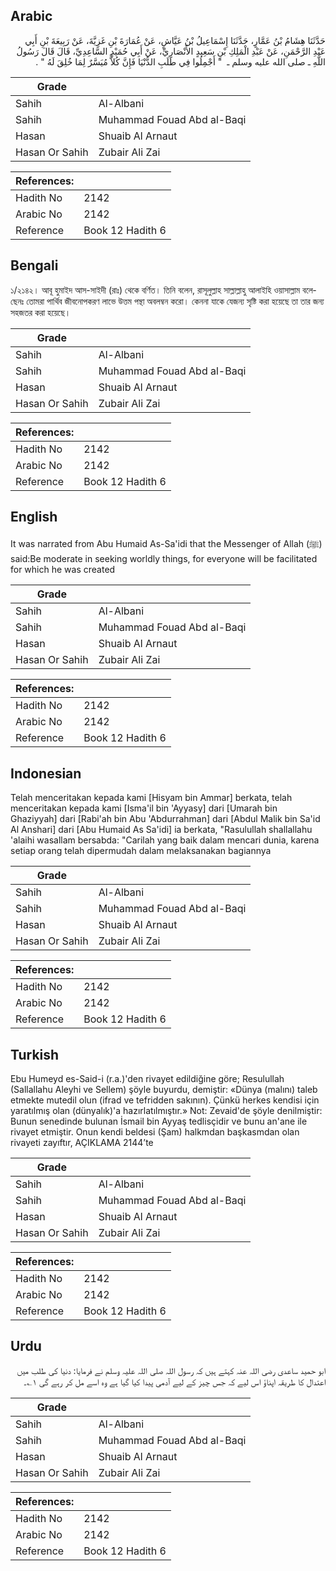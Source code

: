 ## Arabic


<div dir="rtl" lang="ar" style={{fontSize:'larger',backgroundColor:'#f8f9fa',padding:20}}>
حَدَّثَنَا هِشَامُ بْنُ عَمَّارٍ، حَدَّثَنَا إِسْمَاعِيلُ بْنُ عَيَّاشٍ، عَنْ عُمَارَةَ بْنِ غَزِيَّةَ، عَنْ رَبِيعَةَ بْنِ أَبِي عَبْدِ الرَّحْمَنِ، عَنْ عَبْدِ الْمَلِكِ بْنِ سَعِيدٍ الأَنْصَارِيِّ، عَنْ أَبِي حُمَيْدٍ السَّاعِدِيِّ، قَالَ قَالَ رَسُولُ اللَّهِ ـ صلى الله عليه وسلم ـ ‏ "‏ أَجْمِلُوا فِي طَلَبِ الدُّنْيَا فَإِنَّ كُلاًّ مُيَسَّرٌ لِمَا خُلِقَ لَهُ ‏"‏ ‏.‏
</div>
<div style={{backgroundColor:'#f8f9fa',padding:20, marginBottom: 10}}><table> <thead> <tr> <th>Grade</th> <th></th> </tr> </thead> <tbody> <tr><td>Sahih</td><td>Al-Albani</td></tr><tr><td>Sahih</td><td>Muhammad Fouad Abd al-Baqi</td></tr><tr><td>Hasan</td><td>Shuaib Al Arnaut</td></tr><tr><td>Hasan Or Sahih</td><td>Zubair Ali Zai</td></tr></tbody></table><table> <thead> <tr> <th>References:</th> <th></th> </tr> </thead> <tbody><tr><td>Hadith No</td><td>2142</td></tr><tr><td>Arabic No</td><td>2142</td></tr><tr><td>Reference</td><td>Book 12 Hadith 6</td></tr></tbody></table></div>

## Bengali


<div dir="ltr" lang="bn" style={{fontSize:'larger',backgroundColor:'#f8f9fa',padding:20}}>
১/২১৪২। আবূ হুমাইদ আস-সাইদী (রাঃ) থেকে বর্ণিত। তিনি বলেন, রাসূলুল্লাহ সাল্লাল্লাহু আলাইহি ওয়াসাল্লাম বলেছেনঃ তোমরা পার্থিব জীবনোপকরণ লাভে উত্তম পন্থা অবলম্বন করো। কেননা যাকে যেজন্য সৃষ্টি করা হয়েছে তা তার জন্য সহজতর করা হয়েছে।
</div>
<div style={{backgroundColor:'#f8f9fa',padding:20, marginBottom: 10}}><table> <thead> <tr> <th>Grade</th> <th></th> </tr> </thead> <tbody> <tr><td>Sahih</td><td>Al-Albani</td></tr><tr><td>Sahih</td><td>Muhammad Fouad Abd al-Baqi</td></tr><tr><td>Hasan</td><td>Shuaib Al Arnaut</td></tr><tr><td>Hasan Or Sahih</td><td>Zubair Ali Zai</td></tr></tbody></table><table> <thead> <tr> <th>References:</th> <th></th> </tr> </thead> <tbody><tr><td>Hadith No</td><td>2142</td></tr><tr><td>Arabic No</td><td>2142</td></tr><tr><td>Reference</td><td>Book 12 Hadith 6</td></tr></tbody></table></div>

## English


<div dir="ltr" lang="en" style={{fontSize:'larger',backgroundColor:'#f8f9fa',padding:20}}>
It was narrated from Abu Humaid As-Sa'idi that the Messenger of Allah (ﷺ) said:Be moderate in seeking worldly things, for everyone will be facilitated for which he was created
</div>
<div style={{backgroundColor:'#f8f9fa',padding:20, marginBottom: 10}}><table> <thead> <tr> <th>Grade</th> <th></th> </tr> </thead> <tbody> <tr><td>Sahih</td><td>Al-Albani</td></tr><tr><td>Sahih</td><td>Muhammad Fouad Abd al-Baqi</td></tr><tr><td>Hasan</td><td>Shuaib Al Arnaut</td></tr><tr><td>Hasan Or Sahih</td><td>Zubair Ali Zai</td></tr></tbody></table><table> <thead> <tr> <th>References:</th> <th></th> </tr> </thead> <tbody><tr><td>Hadith No</td><td>2142</td></tr><tr><td>Arabic No</td><td>2142</td></tr><tr><td>Reference</td><td>Book 12 Hadith 6</td></tr></tbody></table></div>

## Indonesian


<div dir="ltr" lang="id" style={{fontSize:'larger',backgroundColor:'#f8f9fa',padding:20}}>
Telah menceritakan kepada kami [Hisyam bin Ammar] berkata, telah menceritakan kepada kami [Isma'il bin 'Ayyasy] dari [Umarah bin Ghaziyyah] dari [Rabi'ah bin Abu 'Abdurrahman] dari [Abdul Malik bin Sa'id Al Anshari] dari [Abu Humaid As Sa'idi] ia berkata, "Rasulullah shallallahu 'alaihi wasallam bersabda: "Carilah yang baik dalam mencari dunia, karena setiap orang telah dipermudah dalam melaksanakan bagiannya
</div>
<div style={{backgroundColor:'#f8f9fa',padding:20, marginBottom: 10}}><table> <thead> <tr> <th>Grade</th> <th></th> </tr> </thead> <tbody> <tr><td>Sahih</td><td>Al-Albani</td></tr><tr><td>Sahih</td><td>Muhammad Fouad Abd al-Baqi</td></tr><tr><td>Hasan</td><td>Shuaib Al Arnaut</td></tr><tr><td>Hasan Or Sahih</td><td>Zubair Ali Zai</td></tr></tbody></table><table> <thead> <tr> <th>References:</th> <th></th> </tr> </thead> <tbody><tr><td>Hadith No</td><td>2142</td></tr><tr><td>Arabic No</td><td>2142</td></tr><tr><td>Reference</td><td>Book 12 Hadith 6</td></tr></tbody></table></div>

## Turkish


<div dir="ltr" lang="tr" style={{fontSize:'larger',backgroundColor:'#f8f9fa',padding:20}}>
Ebu Humeyd es-Said-i (r.a.)'den rivayet edildiğine göre; Resulullah (Sallallahu Aleyhi ve Sellem) şöyle buyurdu, demiştir: «Dünya (malını) taleb etmekte mutedil olun (ifrad ve tefridden sakının). Çünkü herkes kendisi için yaratılmış olan (dünyalık)'a hazırlatılmıştır.» Not: Zevaid'de şöyle denilmiştir: Bunun senedinde bulunan İsmail bin Ayyaş tedlisçidir ve bunu an'ane ile rivayet etmiştir. Onun kendi beldesi (Şam) halkmdan başkasmdan olan rivayeti zayıftır, AÇIKLAMA 2144’te
</div>
<div style={{backgroundColor:'#f8f9fa',padding:20, marginBottom: 10}}><table> <thead> <tr> <th>Grade</th> <th></th> </tr> </thead> <tbody> <tr><td>Sahih</td><td>Al-Albani</td></tr><tr><td>Sahih</td><td>Muhammad Fouad Abd al-Baqi</td></tr><tr><td>Hasan</td><td>Shuaib Al Arnaut</td></tr><tr><td>Hasan Or Sahih</td><td>Zubair Ali Zai</td></tr></tbody></table><table> <thead> <tr> <th>References:</th> <th></th> </tr> </thead> <tbody><tr><td>Hadith No</td><td>2142</td></tr><tr><td>Arabic No</td><td>2142</td></tr><tr><td>Reference</td><td>Book 12 Hadith 6</td></tr></tbody></table></div>

## Urdu


<div dir="rtl" lang="ur" style={{fontSize:'larger',backgroundColor:'#f8f9fa',padding:20}}>
ابو حمید ساعدی رضی اللہ عنہ کہتے ہیں کہ رسول اللہ صلی اللہ علیہ وسلم نے فرمایا: دنیا کی طلب میں اعتدال کا طریقہ اپناؤ اس لیے کہ جس چیز کے لیے آدمی پیدا کیا گیا ہے وہ اسے مل کر رہے گی ۱؎۔
</div>
<div style={{backgroundColor:'#f8f9fa',padding:20, marginBottom: 10}}><table> <thead> <tr> <th>Grade</th> <th></th> </tr> </thead> <tbody> <tr><td>Sahih</td><td>Al-Albani</td></tr><tr><td>Sahih</td><td>Muhammad Fouad Abd al-Baqi</td></tr><tr><td>Hasan</td><td>Shuaib Al Arnaut</td></tr><tr><td>Hasan Or Sahih</td><td>Zubair Ali Zai</td></tr></tbody></table><table> <thead> <tr> <th>References:</th> <th></th> </tr> </thead> <tbody><tr><td>Hadith No</td><td>2142</td></tr><tr><td>Arabic No</td><td>2142</td></tr><tr><td>Reference</td><td>Book 12 Hadith 6</td></tr></tbody></table></div>